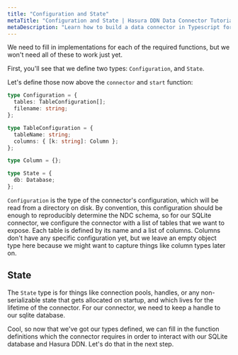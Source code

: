 ```yaml
---
title: "Configuration and State"
metaTitle: "Configuration and State | Hasura DDN Data Connector Tutorial"
metaDescription: "Learn how to build a data connector in Typescript for Hasura DDN"
---
```


We need to fill in implementations for each of the required functions, but we won't need all of these to work just yet.

First, you'll see that we define two types: `Configuration`, and `State`.

Let's define those now above the `connector` and `start` function:

```typescript
type Configuration = {
  tables: TableConfiguration[];
  filename: string;
};

type TableConfiguration = {
  tableName: string;
  columns: { [k: string]: Column };
};

type Column = {};

type State = {
  db: Database;
};
```

`Configuration` is the type of the connector's configuration, which will be read from a directory on disk. By
convention, this configuration should be enough to reproducibly determine the NDC schema, so for our SQLite connector,
we configure the connector with a list of tables that we want to expose. Each table is defined by its name and a list of
columns. Columns don't have any specific configuration yet, but we leave an empty object type here because we might want
to capture things like column types later on.

[//]: # "TODO: What does it mean to validate the configuration? What does it mean to have a validated configuration?"

## State

The `State` type is for things like connection pools, handles, or any non-serializable state that gets allocated on
startup, and which lives for the lifetime of the connector. For our connector, we need to keep a handle to our sqlite
database.

Cool, so now that we've got our types defined, we can fill in the function definitions which the connector requires in
order to interact with our SQLite database and Hasura DDN. Let's do that in the next step.
